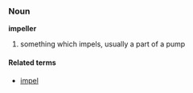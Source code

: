 ===Noun===
'''impeller'''

# something which impels, usually a part of a pump

====Related terms====
*[[impel]]
